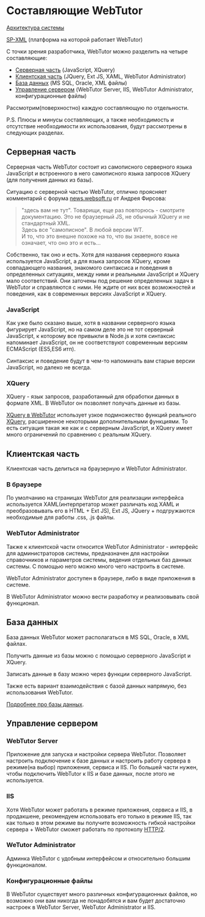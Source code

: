 # Составляющие WebTutor

[Архитектура системы](https://news.websoft.ru/_wt/6680059080831347995?watype=6680054725638828770)

[SP-XML](http://docs.datex.ru/article.htm?id=5620276905286592644) (платформа на которой работает WebTutor)

С точки зрения разработчика, WebTutor можно разделить на четыре составляющие:

- [Серверная часть](#серверная-часть) (JavaScript, XQuery)
- [Клиентская часть](#кnиентская-часть) (JQuery, Ext JS, XAML, WebTutor Administrator)
- [База данных](#база-данных) (MS SQL, Oracle, XML файлы)
- [Управление сервером](#управnение-сервером) (WebTutor Server, IIS, WebTutor Administrator, конфигурационные файлы)

Рассмотрим(поверхностно) каждую составляющую по отдельности.

P.S. Плюсы и минусы составляющих, а также необходимость и отсутствие необходимости их использования, будут рассмотрены в следующих разделах.

## Серверная часть

Серверная часть WebTutor состоит из самописного серверного языка JavaScript и встроенного в него самописного языка запросов XQuery (для получения данных из базы).

Ситуацию с серверной частью WebTutor, отлично проясняет комментарий с форума [news.websoft.ru](https://news.websoft.ru) от Андрея Фирсова:

> "здесь вам не тут". Товарищи, еще раз повторюсь - смотрите документацию. Это не браузерный JS, не обычный XQuery и не стандартный XML.  
> Здесь все "самописное". В любой версии WT.  
> И то, что это внешне похоже на то, что вы знаете, вовсе не означает, что оно это и есть...

Собственно, так оно и есть. Хотя для названия серверного языка используется JavaScript, а для языка запросов XQuery, кроме совпадающего названия, знакомого синтаксиса и поведения в определенных ситуациях, между ними и реальными JavaScript и XQuery мало соответствий. Они заточены под решение определенных задач в WebTutor и справляются с ними. Не ждите от них всех возможностей и поведения, как в современных версиях JavaScript и XQuery.

### JavaScript

Как уже было сказано выше, хотя в названии серверного языка фигурирует JavaScript, но на самом деле это не тот серверный JavaScript, к которому все привыкли в Node.js и хотя синтаксис напоминает JavaScript, он не соответствуют современным версиям ECMAScript (ES5,ES6 итп).

Синтаксис и поведение будут в чем-то напоминать вам старые версии JavaScript, но далеко не всегда.

### XQuery

XQuery - язык запросов, разработанный для обработки данных в формате XML. В WebTutor он позволяет получать данные из базы.

[XQuery в WebTutor](http://docs.datex.ru/article.htm?id=5620203358492510995) использует узкое подмножество функций реального [XQuery](https://en.wikipedia.org/wiki/XQuery), расширенное некоторыми дополнительными функциями. То есть ситуация такая же как и с серверным JavaScript, и XQuery имеет много ограничений по сравнению с реальным XQuery.

## Клиентская часть

Клиентская часть делиться на браузерную и WebTutor Administrator.

### В браузере

По умолчанию на страницах WebTutor для реализации интерфейса используется XAML(интерпретатор может различать код XAML и преобразовывать его в HTML + Ext JS), Ext JS, JQuery + подгружаются необходимые для работы .css, .js файлы.

### WebTutor Administrator

Также к клиентской части относится WebTutor Administrator - интерфейс для администраторов системы, предназначен для настройки справочников и параметров системы, ведения отдельных баз данных системы. С помощью него можно много чего настроить в системе.

WebTutor Administrator доступен в браузере, либо в виде приложения в системе.

В WebTutor Administrator можно вести разработку и реализовывать свой функционал.

## База данных

База данных WebTutor может располагаться в MS SQL, Oracle, в XML файлах.

Получить данные из базы можно с помощью серверного JavaScript и XQuery.

Записать данные в базу можно через функции серверного JavaScript.

Также есть вариант взаимодействия с базой данных напрямую, без использования WebTutor.

[Подробнее про базы данных](http://docs.datex.ru/article.htm?id=5665465792879477187).

## Управление сервером

### WebTutor Server

Приложение для запуска и настройки сервера WebTutor. Позволяет настроить подключение к базе данных и настроить работу сервера в режиме(на выбор) приложения, сервиса и IIS.
По большей части нужен, чтобы подключить WebTutor к IIS и базе данных, после этого не используется.

### IIS

Хотя WebTutor может работать в режиме приложения, сервиса и IIS, в продакшене, рекомендуем использовать его только в режиме IIS, так как только в этом режиме вы получите возможность гибкой настройки сервера + WebTutor сможет работать по протоколу [HTTP/2](https://ru.wikipedia.org/wiki/HTTP/2).

### WeTutor Administrator

Админка WebTutor с удобным интерфейсом и относительно большим функционалом.

### Конфигурационные файлы

В WebTutor существует много различных конфигурационных файлов, но возможно они вам никогда не понадобятся и вам будет достаточно настроек в WebTutor Server, WebTutor Administrator и IIS.
